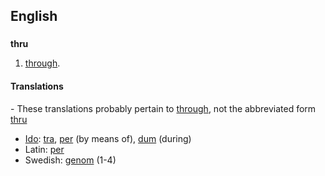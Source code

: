 ==English==

==={{Abbreviation}}===
'''thru'''
# [[through]].

====Translations====
{{checktrans}} - These translations probably pertain to [[through]], not the abbreviated form [[thru]]
*[[Ido]]: [[tra]], [[per]] (by means of), [[dum]] (during)
*Latin: [[per]]
*Swedish: [[genom]] (1-4)